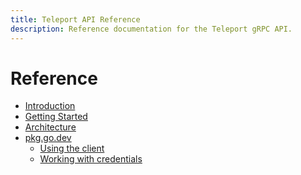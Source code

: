 ```yaml
---
title: Teleport API Reference
description: Reference documentation for the Teleport gRPC API.
---
```


# Reference

- [Introduction](./api/introduction.mdx)
- [Getting Started](./api/getting-started.mdx)
- [Architecture](./api/architecture.mdx)
- [pkg.go.dev](https://pkg.go.dev/github.com/gravitational/teleport/api/client)
  - [Using the client](https://pkg.go.dev/github.com/gravitational/teleport/api/client#Client)
  - [Working with credentials](https://pkg.go.dev/github.com/gravitational/teleport/api/client#Credentials)
